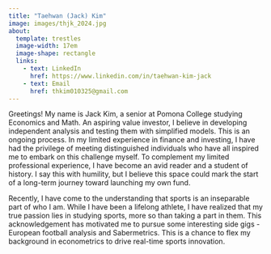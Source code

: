 ```yaml
---
title: "Taehwan (Jack) Kim"
image: images/thjk_2024.jpg
about:
  template: trestles
  image-width: 17em
  image-shape: rectangle
  links:
    - text: LinkedIn
      href: https://www.linkedin.com/in/taehwan-kim-jack
    - text: Email
      href: thkim010325@gmail.com
---
```


Greetings! My name is Jack Kim, a senior at Pomona College studying Economics and Math. An aspiring value investor, I believe in developing independent analysis and testing them with simplified models. This is an ongoing process. In my limited experience in finance and investing, I have had the privilege of meeting distinguished individuals who have all inspired me to embark on this challenge myself. To complement my limited professional experience, I have become an avid reader and a student of history. I say this with humility, but I believe this space could mark the start of a long-term journey toward launching my own fund.

Recently, I have come to the understanding that sports is an inseparable part of who I am. While I have been a lifelong athlete, I have realized that my true passion lies in studying sports, more so than taking a part in them. This acknowledgement has motivated me to pursue some interesting side gigs - European football analysis and Sabermetrics. This is a chance to flex my background in econometrics to drive real-time sports innovation.


